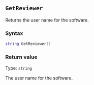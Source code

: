 ::: {.minipage data-latex="{\textwidth}"}
## `GetReviewer`

Returns the user name for the software.

### Syntax {-}

``` .lua
string GetReviewer()
```

### Return value {-}

Type: `string`

The user name for the software.
:::
